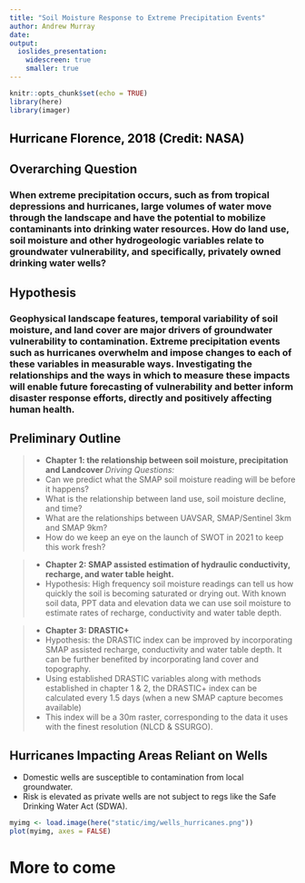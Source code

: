 ```yaml
---
title: "Soil Moisture Response to Extreme Precipitation Events"
author: Andrew Murray
date: 
output:
  ioslides_presentation:
    widescreen: true
    smaller: true
---
```

```r
knitr::opts_chunk$set(echo = TRUE)
library(here)
library(imager)

```


## <span style="color:black">Hurricane Florence, 2018 (Credit: NASA)</span> {data-background="C:/Users/ARMur/OneDrive - University of North Carolina at Chapel Hill/website_rebuild/Andrews_Website/static/img/hurricane_space.jpg"}

## Overarching Question
### When extreme precipitation occurs, such as from tropical depressions and hurricanes, large volumes of water move through the landscape and have the potential to mobilize contaminants into drinking water resources. How do land use, soil moisture and other hydrogeologic variables relate to groundwater vulnerability, and specifically, privately owned drinking water wells?

## Hypothesis
### Geophysical landscape features, temporal variability of soil moisture, and land cover are major drivers of groundwater vulnerability to contamination. Extreme precipitation events such as hurricanes overwhelm and impose changes to each of these variables in measurable ways. Investigating the relationships and the ways in which to measure these impacts will enable future forecasting of vulnerability and better inform disaster response efforts, directly and positively affecting human health.

## Preliminary Outline
> - **Chapter 1: the relationship between soil moisture, precipitation and Landcover** 
*Driving Questions:* 
- Can we predict what the SMAP soil moisture reading will be before it happens?
- What is the relationship between land use, soil moisture decline, and time?
- What are the relationships between UAVSAR, SMAP/Sentinel 3km and SMAP 9km?
- How do we keep an eye on the launch of SWOT in 2021 to keep this work fresh?

> - **Chapter 2: SMAP assisted estimation of hydraulic conductivity, recharge, and water table height.**
- Hypothesis: High frequency soil moisture readings can tell us how quickly the soil is becoming saturated or drying out. With known soil data, PPT data and elevation data we can use soil moisture to estimate rates of recharge, conductivity and water table depth.

> - **Chapter 3: DRASTIC+**
- Hypothesis: the DRASTIC index can be improved by incorporating SMAP assisted recharge, conductivity and water table depth. It can be further benefited by incorporating land cover and topography.
- Using established DRASTIC variables along with methods established in chapter 1 & 2, the DRASTIC+ index can be calculated every 1.5 days (when a new SMAP capture becomes available)
- This index will be a 30m raster, corresponding to the data it uses with the finest resolution (NLCD & SSURGO).



## Hurricanes Impacting Areas Reliant on Wells
- Domestic wells are susceptible to contamination from local groundwater.
- Risk is elevated as private wells are not subject to regs like the Safe Drinking Water Act (SDWA).
```r
myimg <- load.image(here("static/img/wells_hurricanes.png"))
plot(myimg, axes = FALSE)
```



# More to come